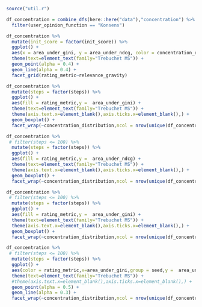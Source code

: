 

```r
source("util.r")
```

```r
df_concentration = combine_dfs(here::here("data"),"concentration") %>% 
  filter(user_opinion_function == "Konsens")
```



```r
df_concentration %>% 
  mutate(init_score = factor(init_score)) %>% 
  ggplot() +
  aes(x = area_under_gini, y = area_under_ndcg, color = concentration_distribution, shape= user_opinion_function, group= seed, size = posts_with_no_views) +
  theme(text=element_text(family="Trebuchet MS")) +
  geom_point(alpha = 0.4) + 
  geom_line(alpha = 0.4) +
  facet_grid(rating_metric~relevance_gravity)
```


```r
df_concentration %>% 
  mutate(steps = factor(steps)) %>% 
  ggplot() +
  aes(fill = rating_metric,y =  area_under_gini) + 
  theme(text=element_text(family="Trebuchet MS")) +
  theme(axis.text.x=element_blank(),axis.ticks.x=element_blank(),) +
  geom_boxplot() + 
  facet_wrap(~concentration_distribution,ncol = nrow(unique(df_concentration[,"concentration_distribution"])))

```

```r
df_concentration %>% 
 # filter(steps <= 100) %>% 
  mutate(steps = factor(steps)) %>% 
  ggplot() +
  aes(fill = rating_metric,y =  area_under_ndcg) + 
  theme(text=element_text(family="Trebuchet MS")) +
  theme(axis.text.x=element_blank(),axis.ticks.x=element_blank(),) +
  geom_boxplot() + 
  facet_wrap(~concentration_distribution,ncol = nrow(unique(df_concentration[,"concentration_distribution"])))


```

```r
df_concentration %>% 
 # filter(steps <= 100) %>% 
  mutate(steps = factor(steps)) %>% 
  ggplot() +
  aes(fill = rating_metric,y =  area_under_gini) + 
  theme(text=element_text(family="Trebuchet MS")) +
  theme(axis.text.x=element_blank(),axis.ticks.x=element_blank(),) +
  geom_boxplot() + 
  facet_wrap(~concentration_distribution,ncol = nrow(unique(df_concentration[,"concentration_distribution"])))


```


```r
df_concentration %>% 
 # filter(steps <= 100) %>% 
  mutate(steps = factor(steps)) %>% 
  ggplot() +
  aes(color = rating_metric,x=area_under_gini,group = seed,y =  area_under_ndcg, shape = user_opinion_function) + 
  theme(text=element_text(family="Trebuchet MS")) +
  #theme(axis.text.x=element_blank(),axis.ticks.x=element_blank(),) +
  geom_point(alpha = 0.5) + 
  geom_line(alpha = 0.3) + 
  facet_wrap(~concentration_distribution,ncol = nrow(unique(df_concentration[,"concentration_distribution"])))


```